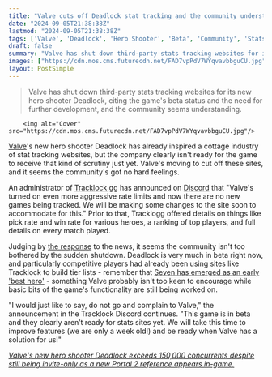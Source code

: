 ```yaml
---
title: "Valve cuts off Deadlock stat tracking and the community understands why: 'This game is in beta and they clearly aren’t ready for stats sites yet'"
date: "2024-09-05T21:38:38Z"
lastmod: "2024-09-05T21:38:38Z"
tags: ['Valve', 'Deadlock', 'Hero Shooter', 'Beta', 'Community', 'Stats Tracking', 'Game Development']
draft: false
summary: "Valve has shut down third-party stats tracking websites for its new hero shooter Deadlock, citing the game's beta status and the need for further development, and the community seems understanding."
images: ["https://cdn.mos.cms.futurecdn.net/FAD7vpPdV7WYqvavbbguCU.jpg"]
layout: PostSimple
---
```

> Valve has shut down third-party stats tracking websites for its new hero shooter Deadlock, citing the game's beta status and the need for further development, and the community seems understanding.


        <img alt="Cover" src="https://cdn.mos.cms.futurecdn.net/FAD7vpPdV7WYqvavbbguCU.jpg"/>
        
[Valve](https://www.gamesradar.com/tag/valve/)'s new hero shooter Deadlock has already inspired a cottage industry of stat tracking websites, but the company clearly isn't ready for the game to receive that kind of scrutiny just yet. Valve's moving to cut off these sites, and it seems the community's got no hard feelings.

An administrator of [Tracklock.gg](http://tracklock.gg/) has announced on [Discord](https://tracklock.gg/discord) that "Valve's turned on even more aggressive rate limits and now there are no new games being tracked. We will be making some changes to the site soon to accommodate for this." Prior to that, Tracklogg offered details on things like pick rate and win rate for various heroes, a ranking of top players, and full details on every match played.

Judging by [the response](https://www.reddit.com/r/DeadlockTheGame/comments/1f9c5r7/valve_doesnt_want_matches_to_be_tracked_yet/) to the news, it seems the community isn't too bothered by the sudden shutdown. Deadlock is very much in beta right now, and particularly competitive players had already been using sites like Tracklock to build tier lists - remember that [Seven has emerged as an early 'best hero'](https://www.gamesradar.com/games/third-person-shooter/the-best-deadlock-hero-has-a-whopping-93-pick-rate-and-its-wiping-the-floor-thanks-to-its-low-skill-ceiling-and-huge-area-of-effect-attacks/) - something Valve probably isn't too keen to encourage while basic bits of the game's functionality are still being worked on.

"I would just like to say, do not go and complain to Valve," the announcement in the Tracklock Discord continues. "This game is in beta and they clearly aren’t ready for stats sites yet. We will take this time to improve features (we are only a week old!) and be ready when Valve has a solution for us!"

[<em>Valve's new hero shooter Deadlock exceeds 150,000 concurrents despite still being invite-only as a new Portal 2 reference appears in-game.</em>](https://www.gamesradar.com/games/third-person-shooter/valves-new-hero-shooter-deadlock-exceeds-150000-concurrents-despite-still-being-invite-only-as-a-new-portal-2-reference-appears-in-game/)
        